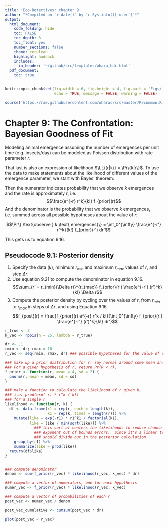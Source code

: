 ```yaml
---
title: 'Eco-Detectives: chapter 9'
author: "*Compiled on `r date()` by `r Sys.info()['user']`*"
output: 
  html_document:
    code_folding: hide
    toc: FALSE
    toc_depth: 3
    toc_float: yes
    number_sections: false
    theme: cerulean
    highlight: haddock
    includes: 
      in_header: '~/github/src/templates/ohara_hdr.html'
  pdf_document:
    toc: true
---
```


``` r

knitr::opts_chunk$set(fig.width = 6, fig.height = 4, fig.path = 'Figs/',
                      echo = TRUE, message = FALSE, warning = FALSE)

source('https://raw.githubusercontent.com/oharac/src/master/R/common.R')

```

$\newcommand{\E}{\mathbb{E}} \newcommand{\Var}{\mathrm{Var}}$ 
$\newcommand{\L}{\mathcal{L}} \newcommand{\LL}{\mathcal{L}}$

# Chapter 9: The Confrontation: Bayesian Goodness of Fit

Modeling animal emergence  assuming the number of emergences per unit time (e.g. insects/day) can be modeled as Poisson distribution with rate parameter $r$.

\begin{align*}
  &\Pr\{data | hypothesis\}\\
  &= \Pr\{\text{$k$ emergences in a single period | emergence rate is $r$}\}\\
  &= \Pr\{k | r\} = \frac{e^{-r}r^k}{k!}
\end{align*}

That last is also an expression of likelihood $\LL\{r|k\} = \Pr\{k|r\}$.  To use the data to make statements about the likelihood of different values of the emergence parameter, we start with Bayes' theorem:

\begin{align*}
  \Pr\{\text{ rate is $r$ | $k$ emergences }\}
  &= \frac{\Pr\{\text{$k$ emergences | rate is $r$}\} \text{Prior}\{r\}} {\Pr\{\text{$k$ emergences}\}}
\end{align*}

Then the numerator indicates probability that we observe $k$ emergences and the rate is approximately $r$, i.e. 
$$\frac{e^{-r} r^k}{k!} f_{prior}(r)$$
And the denominator is the probability that we observe $k$ emergences, i.e. summed across all possible hypotheses about the value of $r$:

$$\Pr\{ \text{observe } k \text{ emergences}\} = \int_0^{\infty} \frac{e^{-r'} r'^k}{k!} f_{prior}(r') dr'$$

This gets us to equation 9.16.

## Pseudocode 9.1: Posterior density

1. Specify the data ($k$), minimum $r_{min}$ and maximum $r_{max}$ values of $r$, and step $\Delta r$.
2. Use equation 9.21 to compute the denominator in equation 9.16.
$$\sum_{r' = r_{min}(\Delta r)}^{r_{max}} f_{prior}(r') \frac{e^{-r'} (r')^k}{k!} \Delta r$$
3. Compute the posterior density by cycling over the values of $r$, from $r_{min}$ to $r_{max}$ in steps of $\Delta r$, and using Equation 9.16.
$$f_{post}(r) = \frac{f_{prior}(r) e^{-r} r^k / k!}{\int_0^{\infty} f_{prior}(r') \frac{e^{-r'} (r')^k}{k!} dr'}$$

``` r

r_true <- 3
k_vec <- rpois(n = 25, lambda = r_true)

dr <- .1
rmin <- dr; rmax = 10
r_vec <- seq(rmin, rmax, dr) ### possible hypotheses for the value of r

### make up a prior distribution for r: say normal around some mean and sd.
### For a given hypothesis of r, return Pr(R < r).
f_prior <- function(r, mean = 4, sd = 2) {
  pnorm(r, mean = mean, sd = sd)
}

### make a function to calculate the likelihood of r given k,
### i.e. prod(exp(-r) * r^k / k!)
### for a single r
likelihood <- function(r, k) {
  df <- data.frame(r1 = rep(r, each = length(k)),
                   k1 = rep(k, times = length(r))) %>%
    mutate(like = exp(-r1) * r1^k1 / factorial(k1),
           like = like / min(sqrt(like))) %>%
             ### this sort of centers the likelihoods to reduce chance of 
             ### exponent out of bounds errors.  Since it's a linear transformation,
             ### should divide out in the posterior calculation
    group_by(r1) %>%
    summarize(like = prod(like))
  return(df$like)
}


### compute denominator
denom <- sum(f_prior(r_vec) * likelihood(r_vec, k_vec) * dr)

### compute a vector of numerators, one for each hypothesis
numer_vec <- f_prior(r_vec) * likelihood(r_vec, k_vec)

### compute a vector of probabilities of each r
post_vec <- numer_vec / denom

post_vec_cumulative <- cumsum(post_vec * dr)

plot(post_vec ~ r_vec)
```

